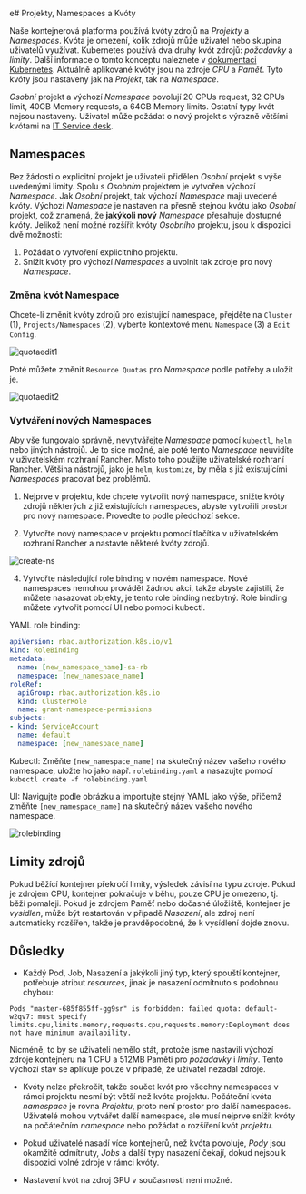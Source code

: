 e# Projekty, Namespaces a Kvóty

Naše kontejnerová platforma používá kvóty zdrojů na *Projekty* a *Namespaces*. Kvóta je omezení, kolik zdrojů může uživatel nebo skupina uživatelů využívat. Kubernetes používá dva druhy kvót zdrojů: *požadavky* a *limity*. Další informace o tomto konceptu naleznete v [dokumentaci Kubernetes](https://kubernetes.io/docs/concepts/configuration/manage-resources-containers/). Aktuálně aplikované kvóty jsou na zdroje *CPU* a *Paměť*. Tyto kvóty jsou nastaveny jak na *Projekt*, tak na *Namespace*.

*Osobní* projekt a výchozí *Namespace* povolují 20 CPUs request, 32 CPUs limit, 40GB Memory requests, a  64GB Memory limits. Ostatní typy kvót nejsou nastaveny. Uživatel může požádat o nový projekt s výrazně většími kvótami na <a href="mailto:k8s@ics.muni.cz">IT Service desk</a>.

## Namespaces

Bez žádosti o explicitní projekt je uživateli přidělen *Osobní* projekt s výše uvedenými limity. Spolu s *Osobním* projektem je vytvořen výchozí *Namespace*. Jak *Osobní* projekt, tak výchozí *Namespace* mají uvedené kvóty. Výchozí *Namespace* je nastaven na přesně stejnou kvótu jako *Osobní* projekt, což znamená, že **jakýkoli nový** *Namespace* přesahuje dostupné kvóty. 
Jelikož není možné rozšířit kvóty *Osobního* projektu, jsou k dispozici dvě možnosti:

1. Požádat o vytvoření explicitního projektu.
2. Snížit kvóty pro výchozí *Namespaces* a uvolnit tak zdroje pro nový *Namespace*.

### Změna kvót Namespace

Chcete-li změnit kvóty zdrojů pro existující namespace, přejděte na `Cluster` (1), `Projects/Namespaces` (2), vyberte kontextové menu `Namespace` (3) a `Edit Config`.

![quotaedit1](/img/ceritsc/quotaedit1.png)

Poté můžete změnit `Resource Quotas` pro *Namespace* podle potřeby a uložit je.

![quotaedit2](/img/ceritsc/quotaedit2.png)

### Vytváření nových Namespaces
 
Aby vše fungovalo správně, nevytvářejte *Namespace* pomocí `kubectl`, `helm` nebo jiných nástrojů. Je to sice možné, ale poté tento *Namespace* neuvidíte v uživatelském rozhraní Rancher. Místo toho použijte uživatelské rozhraní Rancher. Většina nástrojů, jako je `helm`, `kustomize`, by měla s již existujícími *Namespaces* pracovat bez problémů.

1. Nejprve v projektu, kde chcete vytvořit nový namespace, snižte kvóty zdrojů některých z již existujících namespaces, abyste vytvořili prostor pro nový namespace. Proveďte to podle předchozí sekce.

2. Vytvořte nový namespace v projektu pomocí tlačítka v uživatelském rozhraní Rancher a nastavte některé kvóty zdrojů.

![create-ns](/img/ceritsc/create-ns.png)  

4. Vytvořte následující role binding v novém namespace. Nové namespaces nemohou provádět žádnou akci, takže abyste zajistili, že můžete nasazovat objekty, je tento role binding nezbytný. Role binding můžete vytvořit pomocí UI nebo pomocí kubectl.

YAML role binding:
```yaml copy filename="rolebinding.yaml"
apiVersion: rbac.authorization.k8s.io/v1
kind: RoleBinding
metadata:
  name: [new_namespace_name]-sa-rb
  namespace: [new_namespace_name]
roleRef:
  apiGroup: rbac.authorization.k8s.io
  kind: ClusterRole
  name: grant-namespace-permissions
subjects:
- kind: ServiceAccount
  name: default
  namespace: [new_namespace_name]
```

Kubectl: Změňte `[new_namespace_name]` na skutečný název vašeho nového namespace, uložte ho jako např. `rolebinding.yaml` a nasazujte pomocí `kubectl create -f rolebinding.yaml`

UI: Navigujte podle obrázku a importujte stejný YAML jako výše, přičemž změňte `[new_namespace_name]` na skutečný název vašeho nového namespace.

![rolebinding](/img/ceritsc/rolebinding.png)


## Limity zdrojů

Pokud běžící kontejner překročí limity, výsledek závisí na typu zdroje. Pokud je zdrojem CPU, kontejner pokračuje v běhu, pouze CPU je omezeno, tj. běží pomaleji. Pokud je zdrojem Paměť nebo dočasné úložiště, kontejner je *vysídlen*, může být restartován v případě *Nasazení*, ale zdroj není automaticky rozšířen, takže je pravděpodobné, že k vysídlení dojde znovu.

## Důsledky

* Každý Pod, Job, Nasazení a jakýkoli jiný typ, který spouští kontejner, potřebuje atribut *resources*, jinak je nasazení odmítnuto s podobnou chybou:
```
Pods "master-685f855ff-gg9sr" is forbidden: failed quota: default-w2qv7: must specify limits.cpu,limits.memory,requests.cpu,requests.memory:Deployment does not have minimum availability.
```
 Nicméně, to by se uživateli nemělo stát, protože jsme nastavili výchozí zdroje kontejneru na 1 CPU a 512MB Paměti pro *požadavky* i *limity*. Tento výchozí stav se aplikuje pouze v případě, že uživatel nezadal zdroje.

* Kvóty nelze překročit, takže součet kvót pro všechny namespaces v rámci projektu nesmí být větší než kvóta projektu. Počáteční kvóta *namespace* je rovna *Projektu*, proto není prostor pro další namespaces. Uživatelé mohou vytvářet další namespace, ale musí nejprve snížit kvóty na počátečním *namespace* nebo požádat o rozšíření kvót *projektu*.

* Pokud uživatelé nasadí více kontejnerů, než kvóta povoluje, *Pody* jsou okamžitě odmítnuty, *Jobs* a další typy nasazení čekají, dokud nejsou k dispozici volné zdroje v rámci kvóty.

* Nastavení kvót na zdroj GPU v současnosti není možné.
